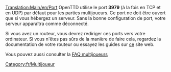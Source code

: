 [[Translation:Main/en/Port]]
OpenTTD utilise le port '''3979''' (à la fois en TCP et en UDP) par défaut pour les parties multijoueurs. Ce port ne doit être ouvert que si vous hébergez un serveur. Sans la bonne configuration de port, votre serveur apparaîtra comme déconnecté.

Si vous avez un routeur, vous devrez rediriger ces ports vers votre ordinateur. Si vous n'êtes pas sûrs de la manière de faire cela, regardez la documentation de votre routeur ou essayez les guides sur [http://www.portforward.com/ ce] site web.

Vous pouvez aussi consulter la [[Main/en/FAQ multijoueurs/Fr#Quel port utilise OpenTTD|FAQ multijoueurs]]

[[Category:fr/Multijoueur]]